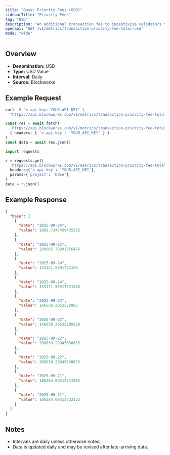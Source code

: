 ```yaml
---
title: "Base: Priority Fees (USD)"
sidebarTitle: "Priority Fees"
tag: "USD"
description: "An additional transaction fee to incentivize validators to prioritize and execute transactions."
openapi: "GET /v1/metrics/transaction-priority-fee-total-usd"
mode: "wide"
---
```


## Overview

- **Denomination:** USD
- **Type:** USD Value
- **Interval:** Daily
- **Source:** Blockworks

## Example Request

<CodeGroup>

```bash cURL
curl -H "x-api-key: YOUR_API_KEY" \
  "https://api.blockworks.com/v1/metrics/transaction-priority-fee-total-usd?project=base"
```

```typescript TypeScript
const res = await fetch(
  'https://api.blockworks.com/v1/metrics/transaction-priority-fee-total-usd?project=base',
  { headers: { 'x-api-key': 'YOUR_API_KEY' } }
)
const data = await res.json()
```

```python Python
import requests

r = requests.get(
  'https://api.blockworks.com/v1/metrics/transaction-priority-fee-total-usd',
  headers={'x-api-key': 'YOUR_API_KEY'},
  params={'project': 'base'}
)
data = r.json()
```

</CodeGroup>

## Example Response

```json
{
  "base": [
    {
      "date": "2025-09-25",
      "value": 1889.7347459435362
    },
    {
      "date": "2025-09-25",
      "value": 200005.70391356476
    },
    {
      "date": "2025-09-24",
      "value": 133121.5691733159
    },
    {
      "date": "2025-09-24",
      "value": 133121.56917331548
    },
    {
      "date": "2025-09-23",
      "value": 146658.2052528905
    },
    {
      "date": "2025-09-23",
      "value": 146658.20525289158
    },
    {
      "date": "2025-09-22",
      "value": 208639.28945630015
    },
    {
      "date": "2025-09-22",
      "value": 208639.28945630073
    },
    {
      "date": "2025-09-21",
      "value": 106284.09312731982
    },
    {
      "date": "2025-09-21",
      "value": 106284.09312732132
    }
  ]
}
```

## Notes
- Intervals are daily unless otherwise noted.
- Data is updated daily and may be revised after late-arriving data.